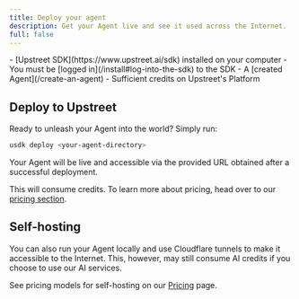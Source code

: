 ```yaml
---
title: Deploy your agent
description: Get your Agent live and see it used across the Internet.
full: false
---
```

 

<Accordions>
  <Accordion title="🟢 Prerequisites">
    - [Upstreet SDK](https://www.upstreet.ai/sdk) installed on your computer
    - You must be [logged in](/install#log-into-the-sdk) to the SDK
    - A [created Agent](/create-an-agent)
    - Sufficient credits on Upstreet's Platform
  </Accordion>
</Accordions>

## Deploy to Upstreet

Ready to unleash your Agent into the world? Simply run:

```bash
usdk deploy <your-agent-directory>
```

Your Agent will be live and accessible via the provided URL obtained after a successful deployment.

This will consume credits. To learn more about pricing, head over to our [pricing section](/pricing).

## Self-hosting

You can also run your Agent locally and use Cloudflare tunnels to make it accessible to the Internet. This, however, may still consume AI credits if you choose to use our AI services.

See pricing models for self-hosting on our [Pricing](/pricing) page.